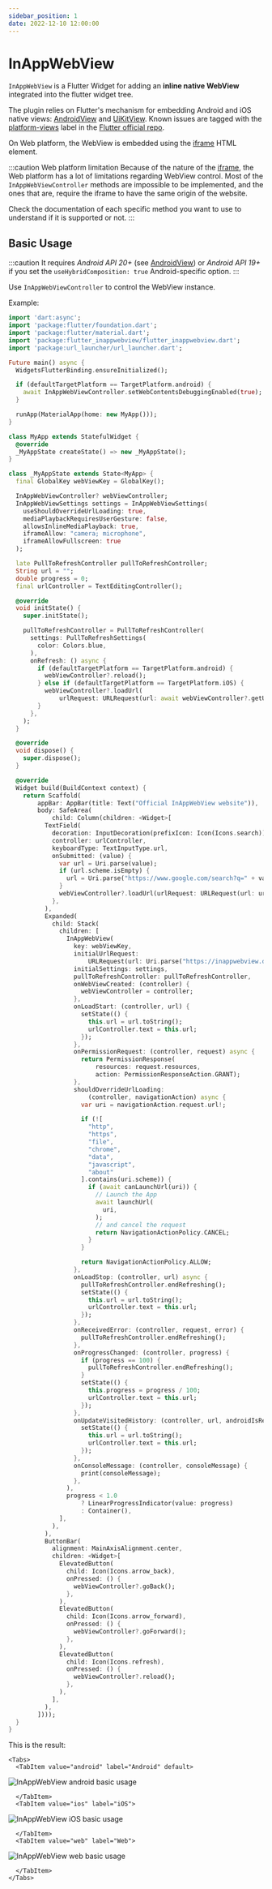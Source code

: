 ```yaml
---
sidebar_position: 1
date: 2022-12-10 12:00:00
---
```



# InAppWebView

`InAppWebView` is a Flutter Widget for adding an **inline native WebView** integrated into the flutter widget tree.

The plugin relies on Flutter's mechanism for embedding Android and iOS native views: [AndroidView](https://api.flutter.dev/flutter/widgets/AndroidView-class.html) and [UiKitView](https://api.flutter.dev/flutter/widgets/UiKitView-class.html).
Known issues are tagged with the [platform-views](https://github.com/flutter/flutter/labels/a%3A%20platform-views) label in the [Flutter official repo](https://github.com/flutter/flutter).

On Web platform, the WebView is embedded using the [iframe](https://developer.mozilla.org/en-US/docs/Web/HTML/Element/iframe) HTML element.

:::caution Web platform limitation
Because of the nature of the [iframe](https://developer.mozilla.org/en-US/docs/Web/HTML/Element/iframe), the Web platform has a lot of limitations regarding WebView control.
Most of the `InAppWebViewController` methods are impossible to be implemented, and the ones that are, require the iframe to have the same origin of the website.

Check the documentation of each specific method you want to use to understand if it is supported or not.
:::

## Basic Usage

:::caution
  It requires *Android API 20+* (see [AndroidView](https://api.flutter.dev/flutter/widgets/AndroidView-class.html)) or *Android API 19+* if you set the `useHybridComposition: true` Android-specific option.
:::

Use `InAppWebViewController` to control the WebView instance.

Example:
```dart
import 'dart:async';
import 'package:flutter/foundation.dart';
import 'package:flutter/material.dart';
import 'package:flutter_inappwebview/flutter_inappwebview.dart';
import 'package:url_launcher/url_launcher.dart';

Future main() async {
  WidgetsFlutterBinding.ensureInitialized();

  if (defaultTargetPlatform == TargetPlatform.android) {
    await InAppWebViewController.setWebContentsDebuggingEnabled(true);
  }

  runApp(MaterialApp(home: new MyApp()));
}

class MyApp extends StatefulWidget {
  @override
  _MyAppState createState() => new _MyAppState();
}

class _MyAppState extends State<MyApp> {
  final GlobalKey webViewKey = GlobalKey();

  InAppWebViewController? webViewController;
  InAppWebViewSettings settings = InAppWebViewSettings(
    useShouldOverrideUrlLoading: true,
    mediaPlaybackRequiresUserGesture: false,
    allowsInlineMediaPlayback: true,
    iframeAllow: "camera; microphone",
    iframeAllowFullscreen: true
  );

  late PullToRefreshController pullToRefreshController;
  String url = "";
  double progress = 0;
  final urlController = TextEditingController();

  @override
  void initState() {
    super.initState();

    pullToRefreshController = PullToRefreshController(
      settings: PullToRefreshSettings(
        color: Colors.blue,
      ),
      onRefresh: () async {
        if (defaultTargetPlatform == TargetPlatform.android) {
          webViewController?.reload();
        } else if (defaultTargetPlatform == TargetPlatform.iOS) {
          webViewController?.loadUrl(
              urlRequest: URLRequest(url: await webViewController?.getUrl()));
        }
      },
    );
  }

  @override
  void dispose() {
    super.dispose();
  }

  @override
  Widget build(BuildContext context) {
    return Scaffold(
        appBar: AppBar(title: Text("Official InAppWebView website")),
        body: SafeArea(
            child: Column(children: <Widget>[
          TextField(
            decoration: InputDecoration(prefixIcon: Icon(Icons.search)),
            controller: urlController,
            keyboardType: TextInputType.url,
            onSubmitted: (value) {
              var url = Uri.parse(value);
              if (url.scheme.isEmpty) {
                url = Uri.parse("https://www.google.com/search?q=" + value);
              }
              webViewController?.loadUrl(urlRequest: URLRequest(url: url));
            },
          ),
          Expanded(
            child: Stack(
              children: [
                InAppWebView(
                  key: webViewKey,
                  initialUrlRequest:
                      URLRequest(url: Uri.parse("https://inappwebview.dev/")),
                  initialSettings: settings,
                  pullToRefreshController: pullToRefreshController,
                  onWebViewCreated: (controller) {
                    webViewController = controller;
                  },
                  onLoadStart: (controller, url) {
                    setState(() {
                      this.url = url.toString();
                      urlController.text = this.url;
                    });
                  },
                  onPermissionRequest: (controller, request) async {
                    return PermissionResponse(
                        resources: request.resources,
                        action: PermissionResponseAction.GRANT);
                  },
                  shouldOverrideUrlLoading:
                      (controller, navigationAction) async {
                    var uri = navigationAction.request.url!;

                    if (![
                      "http",
                      "https",
                      "file",
                      "chrome",
                      "data",
                      "javascript",
                      "about"
                    ].contains(uri.scheme)) {
                      if (await canLaunchUrl(uri)) {
                        // Launch the App
                        await launchUrl(
                          uri,
                        );
                        // and cancel the request
                        return NavigationActionPolicy.CANCEL;
                      }
                    }

                    return NavigationActionPolicy.ALLOW;
                  },
                  onLoadStop: (controller, url) async {
                    pullToRefreshController.endRefreshing();
                    setState(() {
                      this.url = url.toString();
                      urlController.text = this.url;
                    });
                  },
                  onReceivedError: (controller, request, error) {
                    pullToRefreshController.endRefreshing();
                  },
                  onProgressChanged: (controller, progress) {
                    if (progress == 100) {
                      pullToRefreshController.endRefreshing();
                    }
                    setState(() {
                      this.progress = progress / 100;
                      urlController.text = this.url;
                    });
                  },
                  onUpdateVisitedHistory: (controller, url, androidIsReload) {
                    setState(() {
                      this.url = url.toString();
                      urlController.text = this.url;
                    });
                  },
                  onConsoleMessage: (controller, consoleMessage) {
                    print(consoleMessage);
                  },
                ),
                progress < 1.0
                    ? LinearProgressIndicator(value: progress)
                    : Container(),
              ],
            ),
          ),
          ButtonBar(
            alignment: MainAxisAlignment.center,
            children: <Widget>[
              ElevatedButton(
                child: Icon(Icons.arrow_back),
                onPressed: () {
                  webViewController?.goBack();
                },
              ),
              ElevatedButton(
                child: Icon(Icons.arrow_forward),
                onPressed: () {
                  webViewController?.goForward();
                },
              ),
              ElevatedButton(
                child: Icon(Icons.refresh),
                onPressed: () {
                  webViewController?.reload();
                },
              ),
            ],
          ),
        ])));
  }
}
```

This is the result:

```mdx-code-block
<Tabs>
  <TabItem value="android" label="Android" default>
```
![InAppWebView android basic usage](./in-app-webview/android-basic-usage.gif "InAppWebView android basic usage.")
```mdx-code-block
  </TabItem>
  <TabItem value="ios" label="iOS">
```
![InAppWebView iOS basic usage](./in-app-webview/ios-basic-usage.gif "InAppWebView iOS basic usage.")
```mdx-code-block
  </TabItem>
  <TabItem value="web" label="Web">
```
![InAppWebView web basic usage](./in-app-webview/web-basic-usage.gif "InAppWebView web basic usage.")
```mdx-code-block
  </TabItem>
</Tabs>
```
